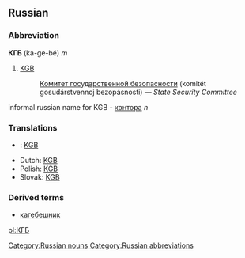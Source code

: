 ==Russian==
[[Category:Russian nouns]]
[[Category:Russian abbreviations]]
===Abbreviation===
'''КГБ''' (ka-ge-bé) ''m''

# [[KGB]]
#:[[Комитет государственной безопасности]] (komitét gosudárstvennoj bezopásnosti) — ''State Security Committee''
informal russian name for KGB - [[контора]] ''n''

===Translations===
*{{cs}}: [[KGB]]
*Dutch: [[KGB]]
*Polish: [[KGB]]
*Slovak: [[KGB]]

===Derived terms===
*[[кагебешник]]

[[pl:КГБ]]